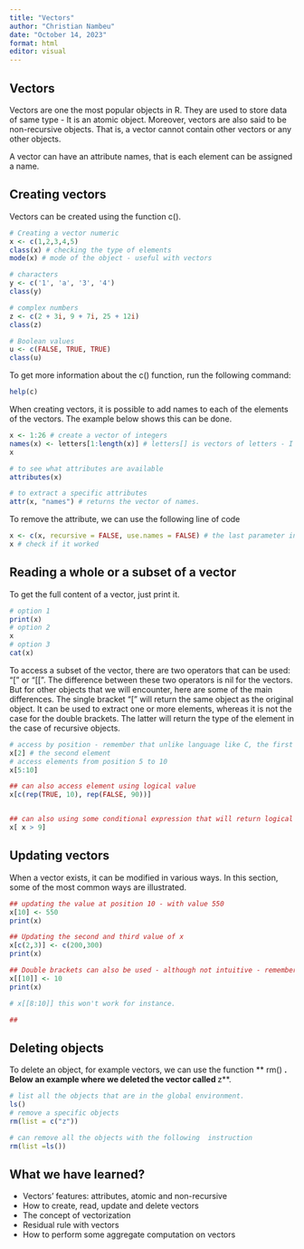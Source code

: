 ---
title: "Vectors"
author: "Christian Nambeu"
date: "October 14, 2023"
format: html
editor: visual
---

## Vectors

Vectors are one the most popular objects in R. They are used to store data of same type - It is an atomic object. Moreover, vectors are also said to be non-recursive objects. That is, a vector cannot contain other vectors or any other objects.

A vector can have an attribute names, that is each element can be assigned a name.

## Creating vectors

Vectors can be created using the function c().

```{r}
# Creating a vector numeric
x <- c(1,2,3,4,5)
class(x) # checking the type of elements
mode(x) # mode of the object - useful with vectors

# characters
y <- c('1', 'a', '3', '4')
class(y)

# complex numbers
z <- c(2 + 3i, 9 + 7i, 25 + 12i)
class(z)

# Boolean values
u <- c(FALSE, TRUE, TRUE)
class(u) 
```
To get more information about the c() function, run the following command:
```{r}
help(c)
```

When creating vectors, it is possible to add names to each of the elements of the vectors. The example below shows this can be done.

```{r}
x <- 1:26 # create a vector of integers
names(x) <- letters[1:length(x)] # letters[] is vectors of letters - I simply extracted the lenght(x) ones.
x

# to see what attributes are available
attributes(x)

# to extract a specific attributes
attr(x, "names") # returns the vector of names.
```
To remove the attribute, we can use the following line of code
```{r}
x <- c(x, recursive = FALSE, use.names = FALSE) # the last parameter indicates names should not be retained
x # check if it worked
```

## Reading a whole or a subset of a vector

To get the full content of a vector, just print it.

```{r}
# option 1
print(x)
# option 2
x
# option 3
cat(x)

```

To access a subset of the vector, there are two operators that can be used: "[" or "[[". The difference between these two operators is nil for the vectors. But for other objects that we will encounter, here are some of the main differences. The single bracket "[" will return the same object as the original object. It can be used to extract one or more elements, whereas it is not the case for the double brackets. The latter will return the type of the element in the case of recursive objects.

```{r}
# access by position - remember that unlike language like C, the first element is at index 1 instead of 0.
x[2] # the second element
# access elements from position 5 to 10
x[5:10]

## can also access element using logical value
x[c(rep(TRUE, 10), rep(FALSE, 90))]


## can also using some conditional expression that will return logical value
x[ x > 9]


```

## Updating vectors

When a vector exists, it can be modified in various ways. In this section, some of the most common ways are illustrated.

```{r}
## updating the value at position 10 - with value 550
x[10] <- 550
print(x)

## Updating the second and third value of x
x[c(2,3)] <- c(200,300)
print(x)

## Double brackets can also be used - although not intuitive - remember only one value can be accessed at a time.
x[[10]] <- 10
print(x)

# x[[8:10]] this won't work for instance.

## 

```

## Deleting objects

To delete an object, for example vectors, we can use the function ** rm() **. Below an example where we deleted the vector called **z**.

```{r}
# list all the objects that are in the global environment.
ls()
# remove a specific objects
rm(list = c("z"))

# can remove all the objects with the following  instruction
rm(list =ls())
```


## What we have learned?

<ul>
  <li> Vectors' features: attributes, atomic and non-recursive </li>
  <li> How to create, read, update and delete vectors </li>
  <li> The concept of vectorization</li>
  <li> Residual rule with vectors </li>
  <li> How to perform some aggregate computation on vectors </li>
</ul>


